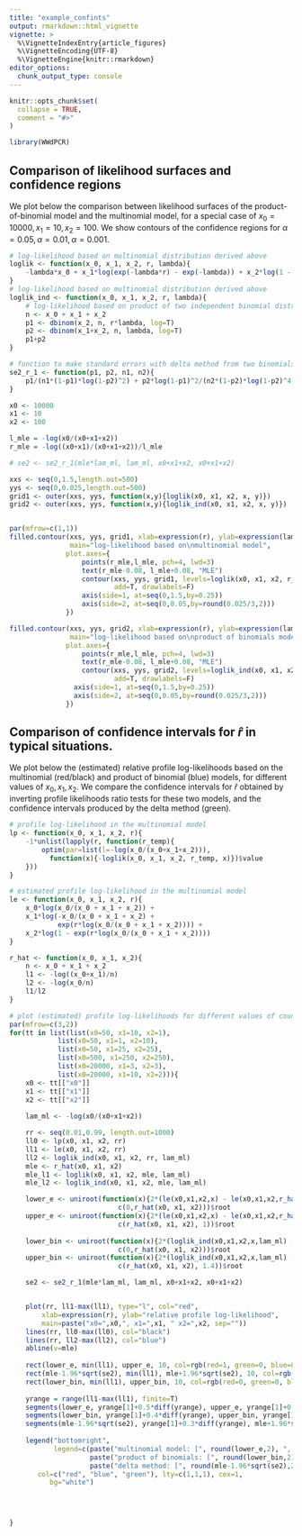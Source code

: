 ```yaml
---
title: "example_confints"
output: rmarkdown::html_vignette
vignette: >
  %\VignetteIndexEntry{article_figures}
  %\VignetteEncoding{UTF-8}
  %\VignetteEngine{knitr::rmarkdown}
editor_options: 
  chunk_output_type: console
---
```


```r
knitr::opts_chunk$set(
  collapse = TRUE,
  comment = "#>"
)
```

```r
library(WWdPCR)
```

## Comparison of likelihood surfaces and confidence regions

We plot below the comparison between likelihood surfaces of the product-of-binomial model and the multinomial model, for a special case of $x_0 = 10000, x_1 = 10, x_2 = 100$. We show contours of the confidence regions for $\alpha=0.05, \alpha=0.01, \alpha=0.001$. 

```r
# log-likelihood based on multinomial distribution derived above
loglik <- function(x_0, x_1, x_2, r, lambda){
    -lambda*x_0 + x_1*log(exp(-lambda*r) - exp(-lambda)) + x_2*log(1 - exp(-lambda*r))
}
# log-likelihood based on multinomial distribution derived above
loglik_ind <- function(x_0, x_1, x_2, r, lambda){
    # log-likelihood based on product of two independent binomial distribution
    n <- x_0 + x_1 + x_2
    p1 <- dbinom(x_2, n, r*lambda, log=T)
    p2 <- dbinom(x_1+x_2, n, lambda, log=T)
    p1+p2
}

# function to make standard errors with delta method from two binomials
se2_r_1 <- function(p1, p2, n1, n2){
    p1/(n1*(1-p1)*log(1-p2)^2) + p2*log(1-p1)^2/(n2*(1-p2)*log(1-p2)^4)
}

x0 <- 10000
x1 <- 10
x2 <- 100 

l_mle = -log(x0/(x0+x1+x2))
r_mle = -log((x0+x1)/(x0+x1+x2))/l_mle

# se2 <- se2_r_1(mle*lam_ml, lam_ml, x0+x1+x2, x0+x1+x2)

xxs <- seq(0,1.5,length.out=500)
yys <- seq(0,0.025,length.out=500)
grid1 <- outer(xxs, yys, function(x,y){loglik(x0, x1, x2, x, y)})
grid2 <- outer(xxs, yys, function(x,y){loglik_ind(x0, x1, x2, x, y)})


par(mfrow=c(1,1))
filled.contour(xxs, yys, grid1, xlab=expression(r), ylab=expression(lambda),
               main="log-likelihood based on\nmultinomial model",
              plot.axes={
                  points(r_mle,l_mle, pch=4, lwd=3)
                  text(r_mle-0.08, l_mle+0.08, "MLE")
                  contour(xxs, yys, grid1, levels=loglik(x0, x1, x2, r_mle, l_mle)-qchisq(c(0.95,0.99,0.999),1)/2,
                          add=T, drawlabels=F)
                  axis(side=1, at=seq(0,1.5,by=0.25)) 
                  axis(side=2, at=seq(0,0.05,by=round(0.025/3,2)))
              })

filled.contour(xxs, yys, grid2, xlab=expression(r), ylab=expression(lambda),
               main="log-likelihood based on\nproduct of binomials model",
              plot.axes={
                  points(r_mle,l_mle, pch=4, lwd=3)
                  text(r_mle-0.08, l_mle+0.08, "MLE")
                  contour(xxs, yys, grid2, levels=loglik_ind(x0, x1, x2, r_mle, l_mle)-qchisq(c(0.95,0.99,0.999),1)/2,
                          add=T, drawlabels=F)
                axis(side=1, at=seq(0,1.5,by=0.25)) 
                axis(side=2, at=seq(0,0.05,by=round(0.025/3,2)))
              })

```

## Comparison of confidence intervals for $\hat r$ in typical situations.

We plot below the (estimated) relative profile log-likelihoods based on the multinomial (red/black) and product of binomial (blue) models, for different values of $x_0, x_1, x_2$. We compare the confidence intervals for $\hat r$ obtained by inverting profile likelihoods ratio tests for these two models, and the confidence intervals produced by the delta method (green). 

```r

# profile log-likelihood in the multinomial model
lp <- function(x_0, x_1, x_2, r){
    -1*unlist(lapply(r, function(r_temp){
        optim(par=list(l=-log(x_0/(x_0+x_1+x_2))),
          function(x){-loglik(x_0, x_1, x_2, r_temp, x)})$value
    }))   
}

# estimated profile log-likelihood in the multinomial model
le <- function(x_0, x_1, x_2, r){
    x_0*log(x_0/(x_0 + x_1 + x_2)) +
    x_1*log(-x_0/(x_0 + x_1 + x_2) + 
            exp(r*log(x_0/(x_0 + x_1 + x_2)))) + 
    x_2*log(1 - exp(r*log(x_0/(x_0 + x_1 + x_2))))
}

r_hat <- function(x_0, x_1, x_2){
    n <- x_0 + x_1 + x_2
    l1 <- -log((x_0+x_1)/n)
    l2 <- -log(x_0/n)
    l1/l2
}

# plot (estimated) profile log-likelihoods for different values of counts
par(mfrow=c(3,2))
for(tt in list(list(x0=50, x1=10, x2=1),
            list(x0=50, x1=1, x2=10),
            list(x0=50, x1=25, x2=25),
            list(x0=500, x1=250, x2=250),
            list(x0=20000, x1=3, x2=3),
            list(x0=20000, x1=10, x2=2))){
    x0 <- tt[["x0"]]
    x1 <- tt[["x1"]]
    x2 <- tt[["x2"]]
    
    lam_ml <- -log(x0/(x0+x1+x2))

    rr <- seq(0.01,0.99, length.out=1000)
    ll0 <- lp(x0, x1, x2, rr)
    ll1 <- le(x0, x1, x2, rr)
    ll2 <- loglik_ind(x0, x1, x2, rr, lam_ml)
    mle <- r_hat(x0, x1, x2)
    mle_l1 <- loglik(x0, x1, x2, mle, lam_ml)
    mle_l2 <- loglik_ind(x0, x1, x2, mle, lam_ml)

    lower_e <- uniroot(function(x){2*(le(x0,x1,x2,x) - le(x0,x1,x2,r_hat(x0, x1, x2))) + qchisq(0.95, 1)},
                           c(0,r_hat(x0, x1, x2)))$root
    upper_e <- uniroot(function(x){2*(le(x0,x1,x2,x) - le(x0,x1,x2,r_hat(x0, x1, x2))) + qchisq(0.95, 1)},
                           c(r_hat(x0, x1, x2), 1))$root
    
    lower_bin <- uniroot(function(x){2*(loglik_ind(x0,x1,x2,x,lam_ml) - loglik_ind(x0,x1,x2,r_hat(x0, x1, x2),lam_ml)) + qchisq(0.95, 1)},
                           c(0,r_hat(x0, x1, x2)))$root
    upper_bin <- uniroot(function(x){2*(loglik_ind(x0,x1,x2,x,lam_ml) - loglik_ind(x0,x1,x2,r_hat(x0, x1, x2),lam_ml)) + qchisq(0.95, 1)},
                           c(r_hat(x0, x1, x2), 1.4))$root

    se2 <- se2_r_1(mle*lam_ml, lam_ml, x0+x1+x2, x0+x1+x2)


    plot(rr, ll1-max(ll1), type="l", col="red", 
        xlab=expression(r), ylab="relative profile log-likelihood", 
        main=paste("x0=",x0,", x1=",x1, " x2=",x2, sep=""))
    lines(rr, ll0-max(ll0), col="black")
    lines(rr, ll2-max(ll2), col="blue")
    abline(v=mle)
    
    rect(lower_e, min(ll1), upper_e, 10, col=rgb(red=1, green=0, blue=0, alpha=0.1), border=NA)
    rect(mle-1.96*sqrt(se2), min(ll1), mle+1.96*sqrt(se2), 10, col=rgb(red=0, green=1, blue=0, alpha=0.1), border=NA)
    rect(lower_bin, min(ll1), upper_bin, 10, col=rgb(red=0, green=0, blue=1, alpha=0.1), border=NA)
    
    yrange = range(ll1-max(ll1), finite=T)
    segments(lower_e, yrange[1]+0.5*diff(yrange), upper_e, yrange[1]+0.5*diff(yrange), col="red")
    segments(lower_bin, yrange[1]+0.4*diff(yrange), upper_bin, yrange[1]+0.4*diff(yrange), col="blue")
    segments(mle-1.96*sqrt(se2), yrange[1]+0.3*diff(yrange), mle+1.96*sqrt(se2), yrange[1]+0.3*diff(yrange), col="green")
    
    legend("bottomright",
           legend=c(paste("multinomial model: [", round(lower_e,2), ", ", round(upper_e,2), "]", sep=""),
                    paste("product of binomials: [", round(lower_bin,2), ", ", round(upper_bin,2), "]", sep=""),
                    paste("delta method: [", round(mle-1.96*sqrt(se2),2), ", ", round(mle+1.96*sqrt(se2),2), "]", sep="")),
       col=c("red", "blue", "green"), lty=c(1,1,1), cex=1,
          bg="white")
    



}
```

